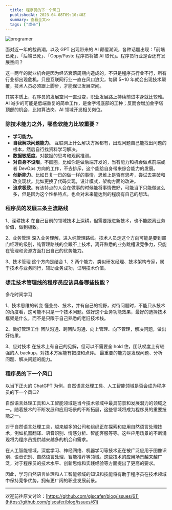 ```yaml
---
  title: 程序员的下一个风口
  publishedAt: 2023-04-08T09:10:40Z
  summary: 查看全文>>
  tags: ["成长"]
---
```



![programer](https://user-images.githubusercontent.com/8676711/230714414-48c03b68-e67d-4d02-beca-cf95e3eac056.png)

面对近一年的裁员潮，以及 GPT 出现带来的 AI 颠覆潮流，各种话题出现：「前端已死」、「后端已死」、「Copy/Paste 程序员将被 AI 取代」。程序员行业是否还有发展空间？

这一两年的就业机会是因为经济衰落周期内造成的，不只是程序员行业不行，所有行业都出现危机，只是互联网行业一直在风口浪尖，每隔 5~10 年就会出现技术颠覆，技术人员必须跟上脚步，才能保证发展空间。

其实本质上，程序员的发展空间一直没变，职业发展路上持续前进本身就比较难。AI 减少的可能是低端重复的简单工作，是金字塔底部的工种；反而会增加金字塔顶部的机会，比如算法岗、AI 领域开发相关岗位。

### 除技术能力之外，哪些软能力比较重要？

- **学习能力。**
- **自我解决问题能力**。 互联网上什么解决方案都有，出现问题自己能找出问题的根本，然后自行找资料学习解决。
- **数据敏感度**。对数据的思考和观察推测。
- **对自身不设限**。不画圈。比如你是做后端开发的，当有能力和机会做点前端或者 DevOps 方向的工作，不去排斥，这个能给自身带来综合能力的发展。
- **创新能力**。比如日复一日的做一样的事情，思维上是否有思考，尝试去突破和改变现状。比如更换了代码实现，设计模式，架构方面的改进。
- **追求极致**。有该特点的人会在做事的时候能将事情做好，可能当下只能做这么多，但是因为这个性格特点，也会对未来能达到的程度有自己的想法。

### 程序员的发展三条主流路线

1、深耕技术
在自己目前的领域技术上深耕，但需要跟进新技术，也不能脱离业务价值，做到极致。

2、业务管理
深入业务理解，进入纯管理路线。技术人员走这个方向可能是要到部门经理的级别，纯管理路线的会跟不上技术，离开熟悉的业务跳槽没竞争力，只能在管理和资源方面打出自己的优势能力。

3、技术管理
这个方向是结合 1、2 两个能力，类似研发经理、技术架构专家，属于技术与业务同行，辅助业务成功，证明技术价值。

### 想走技术管理线的程序员应该具备哪些技能？

多花时间学习

1、技术思维的转变
懂业务、技术，并有自己的视野，对待问题时，不能只从技术的角度看，这可能不只是一个技术问题。做好这个业务功能效果，最好的选择技术框架是什么，而不是只限于自己熟悉的老旧技术栈。

2、做好管理工作
团队沟通、跨团队沟通、向上管理、向下管理，解决问题，做出好结果。

3、应对技术
在技术上有自己的见解，但可以不需要全 hold 住，团队梯度上有较强的人 backup，对技术方案能有把控和点评。
最重要的能力是发现问题、分析问题、解决问题的能力。

### 程序员的下一个风口

以当下正火的 ChatGPT 为例，自然语言处理工具、人工智能领域是否会成为程序员的下一个风口?

自然语言处理工具和人工智能领域是当今技术领域中最具前景和发展潜力的领域之一。随着技术的不断发展和应用场景的不断拓展，这些领域将成为程序员的重要技能之一。

对于自然语言处理工具，越来越多的公司和组织正在探索和应用自然语言处理技术，例如机器翻译、语音识别、情感分析、智能客服等等。这些应用场景的不断涌现将为程序员提供越来越多的机会和需求。

在人工智能领域，深度学习、神经网络、机器学习等技术正在被广泛应用于图像识别、语音识别、自然语言处理、智能推荐等领域。这些技术的应用场景越来越广泛，对于程序员的技术水平、创新思维和实践经验等方面提出了更高的要求。

因此，学习自然语言处理和人工智能领域的知识和技能将有助于程序员在技术领域中保持竞争优势，拥有更广阔的职业发展前景。



---
欢迎前往原文讨论：[https://github.com/giscafer/blog/issues/61](https://github.com/giscafer/blog/issues/61)
